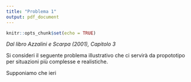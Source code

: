 ```yaml
---
title: "Problema 1"
output: pdf_document
---
```


```r
knitr::opts_chunk$set(echo = TRUE)
```

*Dal libro Azzalini e Scarpa (2001), Capitolo 3*


Si consideri il seguente problema illustrativo che ci servirà da propototipo per situazioni più complesse e realistiche. 

Supponiamo che ieri

